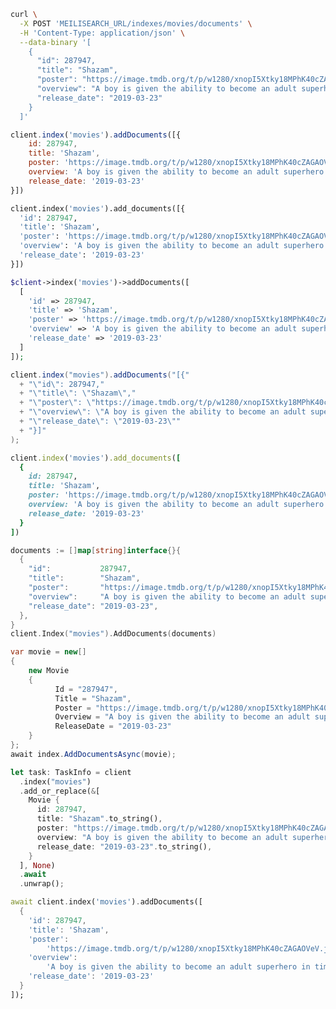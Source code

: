 <CodeGroup>

```bash cURL
curl \
  -X POST 'MEILISEARCH_URL/indexes/movies/documents' \
  -H 'Content-Type: application/json' \
  --data-binary '[
    {
      "id": 287947,
      "title": "Shazam",
      "poster": "https://image.tmdb.org/t/p/w1280/xnopI5Xtky18MPhK40cZAGAOVeV.jpg",
      "overview": "A boy is given the ability to become an adult superhero in times of need with a single magic word.",
      "release_date": "2019-03-23"
    }
  ]'
```

```javascript JS
client.index('movies').addDocuments([{
    id: 287947,
    title: 'Shazam',
    poster: 'https://image.tmdb.org/t/p/w1280/xnopI5Xtky18MPhK40cZAGAOVeV.jpg',
    overview: 'A boy is given the ability to become an adult superhero in times of need with a single magic word.',
    release_date: '2019-03-23'
}])
```

```python Python
client.index('movies').add_documents([{
  'id': 287947,
  'title': 'Shazam',
  'poster': 'https://image.tmdb.org/t/p/w1280/xnopI5Xtky18MPhK40cZAGAOVeV.jpg',
  'overview': 'A boy is given the ability to become an adult superhero in times of need with a single magic word.',
  'release_date': '2019-03-23'
}])
```

```php PHP
$client->index('movies')->addDocuments([
  [
    'id' => 287947,
    'title' => 'Shazam',
    'poster' => 'https://image.tmdb.org/t/p/w1280/xnopI5Xtky18MPhK40cZAGAOVeV.jpg',
    'overview' => 'A boy is given the ability to become an adult superhero in times of need with a single magic word.',
    'release_date' => '2019-03-23'
  ]
]);
```

```java Java
client.index("movies").addDocuments("[{"
  + "\"id\": 287947,"
  + "\"title\": \"Shazam\","
  + "\"poster\": \"https://image.tmdb.org/t/p/w1280/xnopI5Xtky18MPhK40cZAGAOVeV.jpg\","
  + "\"overview\": \"A boy is given the ability to become an adult superhero in times of need with a single magic word.\","
  + "\"release_date\": \"2019-03-23\""
  + "}]"
);
```

```ruby Ruby
client.index('movies').add_documents([
  {
    id: 287947,
    title: 'Shazam',
    poster: 'https://image.tmdb.org/t/p/w1280/xnopI5Xtky18MPhK40cZAGAOVeV.jpg',
    overview: 'A boy is given the ability to become an adult superhero in times of need with a single magic word.',
    release_date: '2019-03-23'
  }
])
```

```go Go
documents := []map[string]interface{}{
  {
    "id":           287947,
    "title":        "Shazam",
    "poster":       "https://image.tmdb.org/t/p/w1280/xnopI5Xtky18MPhK40cZAGAOVeV.jpg",
    "overview":     "A boy is given the ability to become an adult superhero in times of need with a single magic word.",
    "release_date": "2019-03-23",
  },
}
client.Index("movies").AddDocuments(documents)
```

```csharp C#
var movie = new[]
{
    new Movie
    {
          Id = "287947",
          Title = "Shazam",
          Poster = "https://image.tmdb.org/t/p/w1280/xnopI5Xtky18MPhK40cZAGAOVeV.jpg",
          Overview = "A boy is given the ability to become an adult superhero in times of need with a single magic word.",
          ReleaseDate = "2019-03-23"
    }
};
await index.AddDocumentsAsync(movie);
```

```rust Rust
let task: TaskInfo = client
  .index("movies")
  .add_or_replace(&[
    Movie {
      id: 287947,
      title: "Shazam".to_string(),
      poster: "https://image.tmdb.org/t/p/w1280/xnopI5Xtky18MPhK40cZAGAOVeV.jpg".to_string(),
      overview: "A boy is given the ability to become an adult superhero in times of need with a single magic word.".to_string(),
      release_date: "2019-03-23".to_string(),
    }
  ], None)
  .await
  .unwrap();
```

```dart Dart
await client.index('movies').addDocuments([
  {
    'id': 287947,
    'title': 'Shazam',
    'poster':
        'https://image.tmdb.org/t/p/w1280/xnopI5Xtky18MPhK40cZAGAOVeV.jpg',
    'overview':
        'A boy is given the ability to become an adult superhero in times of need with a single magic word.',
    'release_date': '2019-03-23'
  }
]);
```
</CodeGroup>